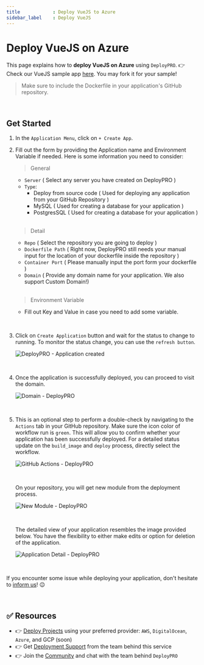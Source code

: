 ```yaml
---
title            : Deploy VueJS to Azure
sidebar_label    : Deploy VueJS
---
```


# Deploy VueJS on Azure 

This page explains how to **deploy VueJS on Azure** using `DeployPRO`. 👉 Check our VueJS sample app [here](https://github.com/app-generator/deploypro-vue). You may fork it for your sample!

> Make sure to include the Dockerfile in your application's GitHub repository.

<br />

## Get Started

1. In the `Application Menu`, click on `+ Create App`.
2. Fill out the form by providing the Application name and Environment Variable if needed. Here is some information you need to consider:

    > General

    - `Server` ( Select any server you have created on DeployPRO )
    - `Type`:
        - Deploy from source code ( Used for deploying any application from your GitHub Repository )
        - MySQL ( Used for creating a database for your application )
        - PostgresSQL ( Used for creating a database for your application )

    <br />

    > Detail

    - `Repo` ( Select the repository you are going to deploy )
    - `Dockerfile Path` ( Right now, DeployPRO still needs your manual input for the location of your dockerfile inside the repository )
    - `Container Port` ( Please manually input the port form your dockerfile )
    - `Domain` ( Provide any domain name for your application. We also support Custom Domain!)

    <br />

    > Environment Variable

    - Fill out Key and Value in case you need to add some variable.

<br />

3. Click on `Create Application` button and wait for the status to change to running. To monitor the status change, you can use the `refresh button`.

    ![DeployPRO - Application created](https://github.com/app-generator/deploypro-docs/assets/46531367/28481d99-aa90-4ced-9e85-46fdee4d9df3)

<br />

4. Once the application is successfully deployed, you can proceed to visit the domain.

    ![Domain - DeployPRO](https://github.com/app-generator/deploypro-docs/assets/46531367/37d00bf2-2b1c-4a00-bb55-298a72d60bdb)

<br />

5. This is an optional step to perform a double-check by navigating to the `Actions` tab in your GitHub repository. Make sure the icon color of workflow run is `green`. This will allow you to confirm whether your application has been successfully deployed. For a detailed status update on the `build_image` and `deploy` process, directly select the workflow.

    ![GitHub Actions - DeployPRO](https://github.com/app-generator/deploypro-docs/assets/46531367/1c6c758d-47db-4b3a-8378-516558d4b98b)

    <br />

    On your repository, you will get new module from the deployment process.

    ![New Module - DeployPRO](https://github.com/app-generator/deploypro-docs/assets/46531367/2d6edd37-657c-4f70-be3b-408ef4a78bfe)

    <br />

    The detailed view of your application resembles the image provided below. You have the flexibility to either make edits or option for deletion of the application.

    ![Application Detail - DeployPRO](https://github.com/app-generator/deploypro-docs/assets/46531367/8204679d-0770-4858-99db-1c44b80e6405)

    <br />
    
If you encounter some issue while deploying your application, don't hesitate to [inform us](https://discord.gg/qQhjQZhnur)! 😉

<br />

## ✅ Resources

- 👉 [Deploy Projects](https://deploypro.dev/) using your preferred provider: `AWS`, `DigitalOcean`, `Azure`, and GCP (soon)
- 👉 Get [Deployment Support](https://deploypro.dev/support/) from the team behind this service
- 👉 Join the [Community](https://discord.gg/qQhjQZhnur) and chat with the team behind `DeployPRO`
